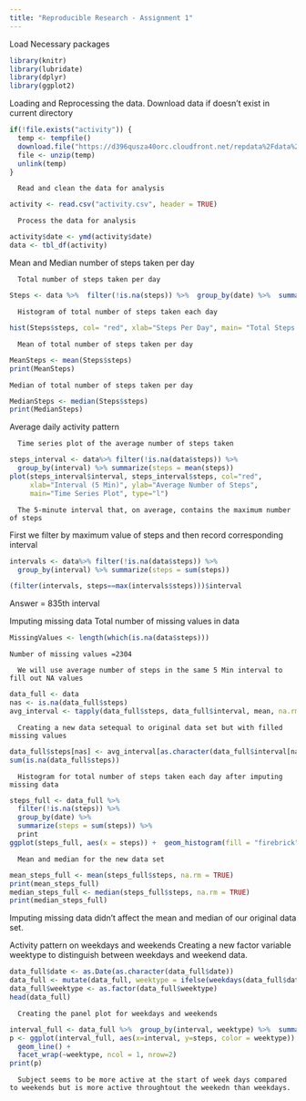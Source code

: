 ```yaml
---
title: "Reproducible Research - Assignment 1"
---
```


Load Necessary packages

```r
library(knitr)
library(lubridate)
library(dplyr)
library(ggplot2)
```


Loading and Reprocessing the data.
      Download data if doesn't exist in current directory

```r
if(!file.exists("activity")) {
  temp <- tempfile()
  download.file("https://d396qusza40orc.cloudfront.net/repdata%2Fdata%2Factivity.zip", temp)
  file <- unzip(temp)
  unlink(temp)
}
```

      Read and clean the data for analysis

```r
activity <- read.csv("activity.csv", header = TRUE)
```

      Process the data for analysis
 
```r
activity$date <- ymd(activity$date)
data <- tbl_df(activity)
```

Mean and Median number of steps taken per day

      Total number of steps taken per day

```r
Steps <- data %>%  filter(!is.na(steps)) %>%  group_by(date) %>%  summarize(steps = sum(steps)) %>%print
```

      Histogram of total number of steps taken each day

```r
hist(Steps$steps, col= "red", xlab="Steps Per Day", main= "Total Steps Per Day")
```

      Mean of total number of steps taken per day

```r
MeanSteps <- mean(Steps$steps)
print(MeanSteps)
```


    Median of total number of steps taken per day

```r
MedianSteps <- median(Steps$steps)
print(MedianSteps)
```


Average daily activity pattern

      Time series plot of the average number of steps taken

```r
steps_interval <- data%>% filter(!is.na(data$steps)) %>% 
  group_by(interval) %>% summarize(steps = mean(steps))
plot(steps_interval$interval, steps_interval$steps, col="red",
     xlab="Interval (5 Min)", ylab="Average Number of Steps", 
     main="Time Series Plot", type="l")
```

      The 5-minute interval that, on average, contains the maximum number of steps
First we filter by maximum value of steps and then record corresponding interval

```r
intervals <- data%>% filter(!is.na(data$steps)) %>% 
  group_by(interval) %>% summarize(steps = sum(steps)) 

(filter(intervals, steps==max(intervals$steps)))$interval
```
Answer = 835th interval

Imputing missing data
      Total number of missing values in data

```r
MissingValues <- length(which(is.na(data$steps)))
```
    Number of missing values =2304

      We will use average number of steps in the same 5 Min interval to fill out NA values

```r
data_full <- data
nas <- is.na(data_full$steps)
avg_interval <- tapply(data_full$steps, data_full$interval, mean, na.rm=TRUE, simplify=TRUE)
```

      Creating a new data setequal to original data set but with filled missing values

```r
data_full$steps[nas] <- avg_interval[as.character(data_full$interval[nas])]
sum(is.na(data_full$steps))
```

      Histogram for total number of steps taken each day after imputing missing data

```r
steps_full <- data_full %>%
  filter(!is.na(steps)) %>%
  group_by(date) %>%
  summarize(steps = sum(steps)) %>%
  print
ggplot(steps_full, aes(x = steps)) +  geom_histogram(fill = "firebrick", binwidth = 1000) +labs(title = "Histogram of Steps per day after imputing missing values", x = "Steps per day", y = "Frequency")
```

      Mean and median for the new data set

```r
mean_steps_full <- mean(steps_full$steps, na.rm = TRUE)
print(mean_steps_full)
median_steps_full <- median(steps_full$steps, na.rm = TRUE)
print(median_steps_full)
```

Imputing missing data didn't affect the mean and median of our original data set.


Activity pattern on weekdays and weekends
      Creating a new factor variable weektype to distinguish between weekdays and weekend data.

```r
data_full$date <- as.Date(as.character(data_full$date))
data_full <- mutate(data_full, weektype = ifelse(weekdays(data_full$date) == "Saturday" | weekdays(data_full$date) == "Sunday", "weekend", "weekday"))
data_full$weektype <- as.factor(data_full$weektype)
head(data_full)
```

      Creating the panel plot for weekdays and weekends

```r
interval_full <- data_full %>%  group_by(interval, weektype) %>%  summarise(steps = mean(steps))
p <- ggplot(interval_full, aes(x=interval, y=steps, color = weektype)) +
  geom_line() +
  facet_wrap(~weektype, ncol = 1, nrow=2)
print(p)
```

      Subject seems to be more active at the start of week days compared to weekends but is more active throughtout the weekedn than weekdays.







